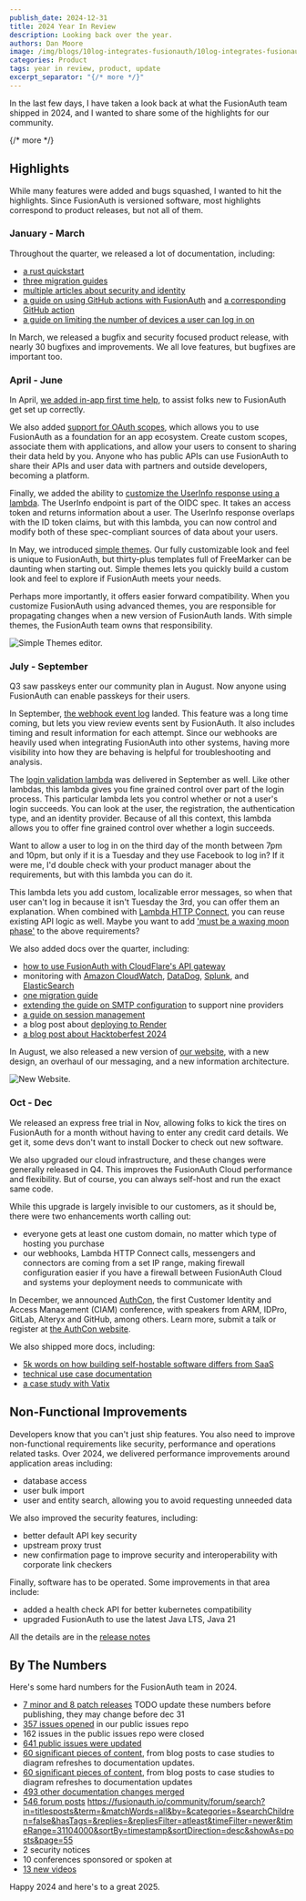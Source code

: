 ```yaml
---
publish_date: 2024-12-31 
title: 2024 Year In Review
description: Looking back over the year.
authors: Dan Moore
image: /img/blogs/10log-integrates-fusionauth/10log-integrates-fusionauth.png
categories: Product
tags: year in review, product, update
excerpt_separator: "{/* more */}"
---
```


In the last few days, I have taken a look back at what the FusionAuth team shipped in 2024, and I wanted to share some of the highlights for our community.

{/* more */}

## Highlights

While many features were added and bugs squashed, I wanted to hit the highlights. Since FusionAuth is versioned software, most highlights correspond to product releases, but not all of them.

### January - March

Throughout the quarter, we released a lot of documentation, including:

* [a rust quickstart](/docs/quickstarts/quickstart-rust-actix-web)
* [three migration guides](/docs/lifecycle/migrate-users/provider-specific/)
* [multiple articles about security and identity](/articles/)
* [a guide on using GitHub actions with FusionAuth](/docs/get-started/run-in-the-cloud/github-actions) and [a corresponding GitHub action](https://github.com/fusionauth/fusionauth-github-action)
* [a guide on limiting the number of devices a user can log in on](/docs/extend/examples/device-limiting)

In March, we released a bugfix and security focused product release, with nearly 30 bugfixes and improvements. We all love features, but bugfixes are important too.

### April - June

In April, [we added in-app first time help](/docs/get-started/download-and-install/setup-wizard#complete-first-time-setup), to assist folks new to FusionAuth get set up correctly.

We also added [support for OAuth scopes](/blog/custom-scopes-in-third-party-applications), which allows you to use FusionAuth as a foundation for an app ecosystem. Create custom scopes, associate them with applications, and allow your users to consent to sharing their data held by you. Anyone who has public APIs can use FusionAuth to share their APIs and user data with partners and outside developers, becoming a platform.

Finally, we added the ability to [customize the UserInfo response using a lambda](/docs/extend/code/lambdas/userinfo-populate). The UserInfo endpoint is part of the OIDC spec. It takes an access token and returns information about a user. The UserInfo response overlaps with the ID token claims, but with this lambda, you can now control and modify both of these spec-compliant sources of data about your users.

In May, we introduced [simple themes](/docs/customize/look-and-feel/simple-theme-editor). Our fully customizable look and feel is unique to FusionAuth, but thirty-plus templates full of FreeMarker can be daunting when starting out. Simple themes lets you quickly build a custom look and feel to explore if FusionAuth meets your needs.

Perhaps more importantly, it offers easier forward compatibility. When you customize FusionAuth using advanced themes, you are responsible for propagating changes when a new version of FusionAuth lands. With simple themes, the FusionAuth team owns that responsibility.

![Simple Themes editor.](/img/docs/customize/look-and-feel/simple-theme-editor/images.png)

### July - September

Q3 saw passkeys enter our community plan in August. Now anyone using FusionAuth can enable passkeys for their users.

In September, [the webhook event log](/docs/extend/events-and-webhooks/webhook-event-log) landed. This feature was a long time coming, but lets you view review events sent by FusionAuth. It also includes timing and result information for each attempt. Since our webhooks are heavily used when integrating FusionAuth into other systems, having more visibility into how they are behaving is helpful for troubleshooting and analysis.

The [login validation lambda](/docs/extend/code/lambdas/login-validation) was delivered in September as well. Like other lambdas, this lambda gives you fine grained control over part of the login process. This particular lambda lets you control whether or not a user's login succeeds. You can look at the user, the registration, the authentication type, and an identity provider. Because of all this context, this lambda allows you to offer fine grained control over whether a login succeeds.

Want to allow a user to log in on the third day of the month between 7pm and 10pm, but only if it is a Tuesday and they use Facebook to log in? If it were me, I'd double check with your product manager about the requirements, but with this lambda you can do it.

This lambda lets you add custom, localizable error messages, so when that user can't log in because it isn't Tuesday the 3rd, you can offer them an explanation. When combined with [Lambda HTTP Connect](/docs/extend/code/lambdas/lambda-remote-api-calls), you can reuse existing API logic as well. Maybe you want to add ['must be a waxing moon phase'](https://docs.astronomyapi.com/endpoints/studio/moon-phase) to the above requirements?

We also added docs over the quarter, including:

* [how to use FusionAuth with CloudFlare's API gateway](/docs/extend/examples/api-gateways/cloudflare-api-gateway)
* monitoring with [Amazon CloudWatch](/docs/operate/secure-and-monitor/cloudwatch), [DataDog](/docs/operate/secure-and-monitor/datadog), [Splunk](/docs/operate/secure-and-monitor/splunk), and [ElasticSearch](/docs/operate/secure-and-monitor/elastic)
* [one migration guide](/docs/lifecycle/migrate-users/provider-specific/)
* [extending the guide on SMTP configuration](/docs/customize/email-and-messages/configure-email) to support nine providers
* [a guide on session management](/docs/lifecycle/authenticate-users/logout-session-management)
* a blog post about [deploying to Render](/blog/fusionauth-on-render)
* [a blog post about Hacktoberfest 2024](/blog/2024-hacktoberfest)

In August, we also released a new version of [our website](/), with a new design, an overhaul of our messaging, and a new information architecture.

![New Website.](/img/blogs/2024-retro/new-website.png)

### Oct - Dec

We released an express free trial in Nov, allowing folks to kick the tires on FusionAuth for a month without having to enter any credit card details. We get it, some devs don't want to install Docker to check out new software.

We also upgraded our cloud infrastructure, and these changes were generally released in Q4. This improves the FusionAuth Cloud performance and flexibility. But of course, you can always self-host and run the exact same code.

While this upgrade is largely invisible to our customers, as it should be, there were two enhancements worth calling out:

* everyone gets at least one custom domain, no matter which type of hosting you purchase
* our webhooks, Lambda HTTP Connect calls, messengers and connectors are coming from a set IP range, making firewall configuration easier if you have a firewall between FusionAuth Cloud and systems your deployment needs to communicate with

In December, we announced [AuthCon](/blog/authcon-press-release), the first Customer Identity and Access Management (CIAM) conference, with speakers from ARM, IDPro, GitLab, Alteryx and GitHub, among others. Learn more, submit a talk or register at [the AuthCon website](https://www.authcon.io/).

We also shipped more docs, including:

* [5k words on how building self-hostable software differs from SaaS](/blog/building-self-hostable-application)
* [technical use case documentation](/docs/get-started/use-cases/)
* [a case study with Vatix](/blog/vatix-fusionauth)

## Non-Functional Improvements

Developers know that you can't just ship features. You also need to improve non-functional requirements like security, performance and operations related tasks. Over 2024, we delivered performance improvements around application areas including:

* database access
* user bulk import
* user and entity search, allowing you to avoid requesting unneeded data

We also improved the security features, including:

* better default API key security
* upstream proxy trust
* new confirmation page to improve security and interoperability with corporate link checkers

Finally, software has to be operated. Some improvements in that area include:

* added a health check API for better kubernetes compatibility
* upgraded FusionAuth to use the latest Java LTS, Java 21

All the details are in the [release notes](/docs/release-notes/)

## By The Numbers

Here's some hard numbers for the FusionAuth team in 2024.

* [7 minor and 8 patch releases](/docs/release-notes/)
TODO update these numbers before publishing, they may change before dec 31
* [357 issues opened](https://github.com/FusionAuth/fusionauth-issues/issues?q=is%3Aissue+created%3A2024-01-01..2025-01-01) in our public issues repo
* 162 issues in the public issues repo were closed
* [641 public issues were updated](https://github.com/FusionAuth/fusionauth-issues/issues?q=is%3Aissue+updated%3A2024-01-01..2025-01-01)
* [60 significant pieces of content](https://github.com/fusionauth/fusionauth-site/pulls?q=is%3Apr+merged%3A2024-01-01..2025-01-01+label%3Acontent), from blog posts to case studies to diagram refreshes to documentation updates.
* [60 significant pieces of content](https://github.com/fusionauth/fusionauth-site/pulls?q=is%3Apr+merged%3A2024-01-01..2025-01-01+label%3Acontent), from blog posts to case studies to diagram refreshes to documentation updates
* [493 other documentation changes merged](https://github.com/fusionauth/fusionauth-site/pulls?q=is%3Apr+merged%3A2024-01-01..2025-01-01+-label%3Acontent)
* [546 forum posts](https://fusionauth.io/community/forum/)
https://fusionauth.io/community/forum/search?in=titlesposts&term=&matchWords=all&by=&categories=&searchChildren=false&hasTags=&replies=&repliesFilter=atleast&timeFilter=newer&timeRange=31104000&sortBy=timestamp&sortDirection=desc&showAs=posts&page=55
* 2 security notices
* 10 conferences sponsored or spoken at
* [13 new videos](https://www.youtube.com/c/fusionauth)

Happy 2024 and here's to a great 2025.
